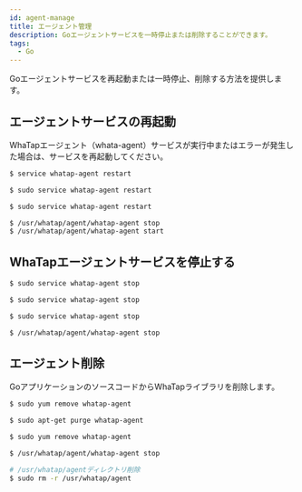 ```yaml
---
id: agent-manage
title: エージェント管理
description: Goエージェントサービスを一時停止または削除することができます。
tags:
  - Go
---
```



Goエージェントサービスを再起動または一時停止、削除する方法を提供します。

## エージェントサービスの再起動

WhaTapエージェント（whata-agent）サービスが実行中またはエラーが発生した場合は、サービスを再起動してください。

<Tabs groupId="golang">
<TabItem value="redhat-centos" label="RedHat/CentOS">

```bash title='SH'
$ service whatap-agent restart
```

</TabItem>
<TabItem value="debian-ubuntu" label="Debian/Ubuntu">

```bash title='SH'
$ sudo service whatap-agent restart
```

</TabItem>
<TabItem value="amazonlinux" label="Amazon Linux">

```bash title='SH'
$ sudo service whatap-agent restart
```

</TabItem>
<TabItem value="alpinelinux" label="Alpine Linux">

```bash title='SH'
$ /usr/whatap/agent/whatap-agent stop
$ /usr/whatap/agent/whatap-agent start
```

</TabItem>
</Tabs>

## WhaTapエージェントサービスを停止する

<Tabs groupId="golang">
<TabItem value="redhat-centos" label="RedHat/CentOS">

```bash title='SH'
$ sudo service whatap-agent stop
```

</TabItem>
<TabItem value="debian-ubuntu" label="Debian/Ubuntu">

```bash title='SH'
$ sudo service whatap-agent stop
```

</TabItem>
<TabItem value="amazonlinux" label="Amazon Linux">

```bash title='SH'
$ sudo service whatap-agent stop
```

</TabItem>
<TabItem value="alpinelinux" label="Alpine Linux">

```bash title='SH'
$ /usr/whatap/agent/whatap-agent stop
```

</TabItem>
</Tabs>

## エージェント削除

GoアプリケーションのソースコードからWhaTapライブラリを削除します。

<Tabs groupId="golang">
<TabItem value="redhat-centos" label="RedHat/CentOS">

```bash title='SH'
$ sudo yum remove whatap-agent
```

</TabItem>
<TabItem value="debian-ubuntu" label="Debian/Ubuntu">

```bash title='SH'
$ sudo apt-get purge whatap-agent
```

</TabItem>
<TabItem value="amazonlinux" label="Amazon Linux">

```bash title='SH'
$ sudo yum remove whatap-agent
```

</TabItem>
<TabItem value="alpinelinux" label="Alpine Linux">

```bash title='SH'
$ /usr/whatap/agent/whatap-agent stop

# /usr/whatap/agentディレクトリ削除
$ sudo rm -r /usr/whatap/agent
```

</TabItem>
</Tabs>
